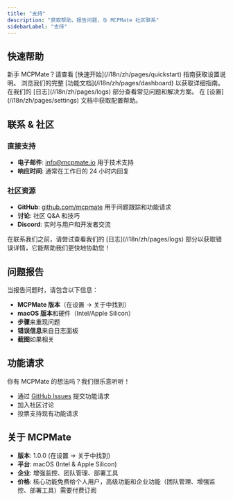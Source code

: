 ```yaml
---
title: "支持"
description: "获取帮助，报告问题，与 MCPMate 社区联系"
sidebarLabel: "支持"
---
```



## 快速帮助

<CardGroup cols={2}>
  <Card title="快速开始" icon="rocket">
    新手 MCPMate？请查看 [快速开始](/i18n/zh/pages/quickstart) 指南获取设置说明。
  </Card>
  <Card title="功能文档" icon="book-open">
    浏览我们的完整 [功能文档](/i18n/zh/pages/dashboard) 以获取详细指南。
  </Card>
  <Card title="故障排除" icon="wrench">
    在我们的 [日志](/i18n/zh/pages/logs) 部分查看常见问题和解决方案。
  </Card>
  <Card title="设置帮助" icon="cog">
    在 [设置](/i18n/zh/pages/settings) 文档中获取配置帮助。
  </Card>
</CardGroup>

## 联系 & 社区

### 直接支持
- **电子邮件**: [info@mcpmate.io](mailto:info@mcpmate.io) 用于技术支持
- **响应时间**: 通常在工作日的 24 小时内回复

### 社区资源
- **GitHub**: [github.com/mcpmate](https://github.com/mcpmate) 用于问题跟踪和功能请求
- **讨论**: 社区 Q&A 和技巧
- **Discord**: 实时与用户和开发者交流

<Callout type="info">
  在联系我们之前，请尝试查看我们的 [日志](/i18n/zh/pages/logs) 部分以获取错误详情，它能帮助我们更快地协助您！
</Callout>

## 问题报告

当报告问题时，请包含以下信息：
- **MCPMate 版本**（在设置 → 关于中找到）
- **macOS 版本**和硬件（Intel/Apple Silicon）
- **步骤**来重现问题
- **错误信息**来自日志面板
- **截图**如果相关

## 功能请求

你有 MCPMate 的想法吗？我们很乐意听听！
- 通过 [GitHub Issues](https://github.com/mcpmate/issues) 提交功能请求
- 加入社区讨论
- 投票支持现有功能请求

## 关于 MCPMate

- **版本**: 1.0.0 (在设置 → 关于中找到)
- **平台**: macOS (Intel & Apple Silicon)
- **企业**: 增强监控、团队管理、部署工具
- **价格**: 核心功能免费给个人用户，高级功能和企业功能（团队管理、增强监控、部署工具）需要付费订阅
